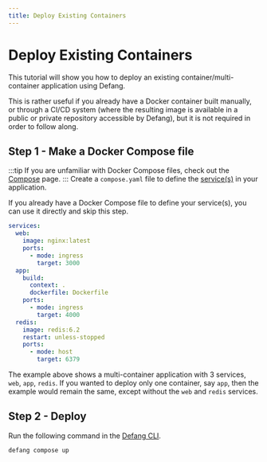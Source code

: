 ```yaml
---
title: Deploy Existing Containers
---
```


# Deploy Existing Containers

This tutorial will show you how to deploy an existing container/multi-container application using Defang.

This is rather useful if you already have a Docker container built manually, or through a CI/CD system (where the resulting image is available in a public or private repository accessible by Defang), but it is not required in order to follow along.

## Step 1 - Make a Docker Compose file
:::tip
If you are unfamiliar with Docker Compose files, check out the [Compose](/docs/concepts/compose) page.
:::
Create a `compose.yaml` file to define the [service(s)](/docs/concepts/services) in your application.

If you already have a Docker Compose file to define your service(s), you can use it directly and skip this step.


```yaml
services:
  web:
    image: nginx:latest
    ports:
      - mode: ingress
        target: 3000
  app:
    build:
      context: .
      dockerfile: Dockerfile
    ports:
      - mode: ingress
        target: 4000
  redis:
    image: redis:6.2
    restart: unless-stopped
    ports:
      - mode: host
        target: 6379
```

The example above shows a multi-container application with 3 services, `web`, `app`, `redis`.
If you wanted to deploy only one container, say `app`, then the example would remain the same, except without the `web` and `redis` services.

## Step 2 - Deploy
Run the following command in the [Defang CLI](/docs/getting-started#install-the-defang-cli).
```text
defang compose up
```

